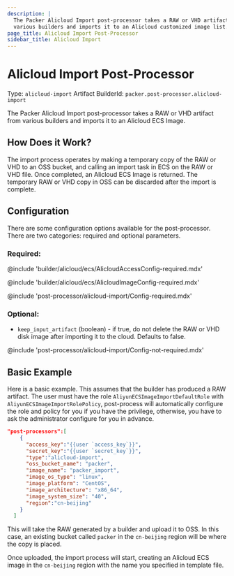 ```yaml
---
description: |
  The Packer Alicloud Import post-processor takes a RAW or VHD artifact from
  various builders and imports it to an Alicloud customized image list.
page_title: Alicloud Import Post-Processor
sidebar_title: Alicloud Import
---
```


# Alicloud Import Post-Processor

Type: `alicloud-import`
Artifact BuilderId: `packer.post-processor.alicloud-import`

The Packer Alicloud Import post-processor takes a RAW or VHD artifact from
various builders and imports it to an Alicloud ECS Image.

## How Does it Work?

The import process operates by making a temporary copy of the RAW or VHD to an
OSS bucket, and calling an import task in ECS on the RAW or VHD file. Once
completed, an Alicloud ECS Image is returned. The temporary RAW or VHD copy in
OSS can be discarded after the import is complete.

## Configuration

There are some configuration options available for the post-processor. There
are two categories: required and optional parameters.

### Required:

@include 'builder/alicloud/ecs/AlicloudAccessConfig-required.mdx'

@include 'builder/alicloud/ecs/AlicloudImageConfig-required.mdx'

@include 'post-processor/alicloud-import/Config-required.mdx'

### Optional:

- `keep_input_artifact` (boolean) - if true, do not delete the RAW or VHD
  disk image after importing it to the cloud. Defaults to false.

@include 'post-processor/alicloud-import/Config-not-required.mdx'

## Basic Example

Here is a basic example. This assumes that the builder has produced a RAW
artifact. The user must have the role `AliyunECSImageImportDefaultRole` with
`AliyunECSImageImportRolePolicy`, post-process will automatically configure the
role and policy for you if you have the privilege, otherwise, you have to ask
the administrator configure for you in advance.

```json
"post-processors":[
    {
      "access_key":"{{user `access_key`}}",
      "secret_key":"{{user `secret_key`}}",
      "type":"alicloud-import",
      "oss_bucket_name": "packer",
      "image_name": "packer_import",
      "image_os_type": "linux",
      "image_platform": "CentOS",
      "image_architecture": "x86_64",
      "image_system_size": "40",
      "region":"cn-beijing"
    }
  ]
```

This will take the RAW generated by a builder and upload it to OSS. In this
case, an existing bucket called `packer` in the `cn-beijing` region will be
where the copy is placed.

Once uploaded, the import process will start, creating an Alicloud ECS image in
the `cn-beijing` region with the name you specified in template file.
